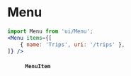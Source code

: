
<Meta
	title="Interface/Menu"
	component={Menu}
/>

# Menu

```jsx
import Menu from 'ui/Menu';
<Menu items={[
	{ name: 'Trips', uri: '/trips' },
]} />
```

<Canvas>
	<Story name="Menu">
		<FakeNextRouter defaultPath="/trips">
			<Menu
				items={[
					{ name: 'Trips', uri: '/trips', icon: 'earth' },
					{ name: 'Templates', uri: '/templates', icon: 'grid' },
					{ name: 'Clients', uri: '/clients', icon: 'list' },
					{ name: 'Suppliers', uri: '/suppliers', icon: 'affiliate-details' },
				]}
			/>
		</FakeNextRouter>
	</Story>
</Canvas>

<ArgsTable of={Menu} />


#### `MenuItem`

<ArgsTable of={MenuItem} />

